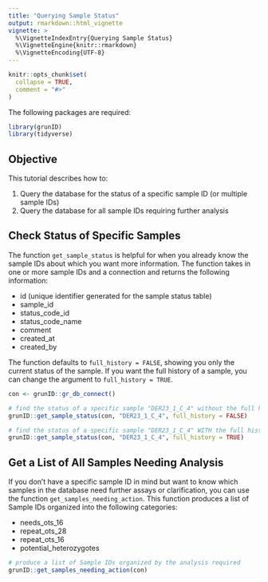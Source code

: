 ```yaml
---
title: "Querying Sample Status"
output: rmarkdown::html_vignette
vignette: >
  %\VignetteIndexEntry{Querying Sample Status}
  %\VignetteEngine{knitr::rmarkdown}
  %\VignetteEncoding{UTF-8}
---
```


```r
knitr::opts_chunk$set(
  collapse = TRUE,
  comment = "#>"
)
```

The following packages are required:

```r
library(grunID)
library(tidyverse)
```

## Objective

This tutorial describes how to:

1) Query the database for the status of a specific sample ID (or multiple sample IDs)
2) Query the database for all sample IDs requiring further analysis

## Check Status of Specific Samples

The function `get_sample_status` is helpful for when you already know the sample IDs about which you want more information. The function takes in one or more sample IDs and a connection and returns the following information:

* id (unique identifier generated for the sample status table)
* sample_id
* status_code_id
* status_code_name
* comment
* created_at
* created_by

The function defaults to `full_history = FALSE`, showing you only the current status of the sample. If you want the full history of a sample, you can change the argument to `full_history = TRUE`.

```r
con <- grunID::gr_db_connect()

# find the status of a specific sample "DER23_1_C_4" without the full history
grunID::get_sample_status(con, "DER23_1_C_4", full_history = FALSE)

# find the status of a specific sample "DER23_1_C_4" WITH the full history
grunID::get_sample_status(con, "DER23_1_C_4", full_history = TRUE)

```


## Get a List of All Samples Needing Analysis

If you don't have a specific sample ID in mind but want to know which samples in the database need further assays or clarification, you can use the function `get_samples_needing_action`. This function produces a list of Sample IDs organized into the following categories: 

* needs_ots_16 
* repeat_ots_28 
* repeat_ots_16
* potential_heterozygotes

```r
# produce a list of Sample IDs organized by the analysis required
grunID::get_samples_needing_action(con)
```


